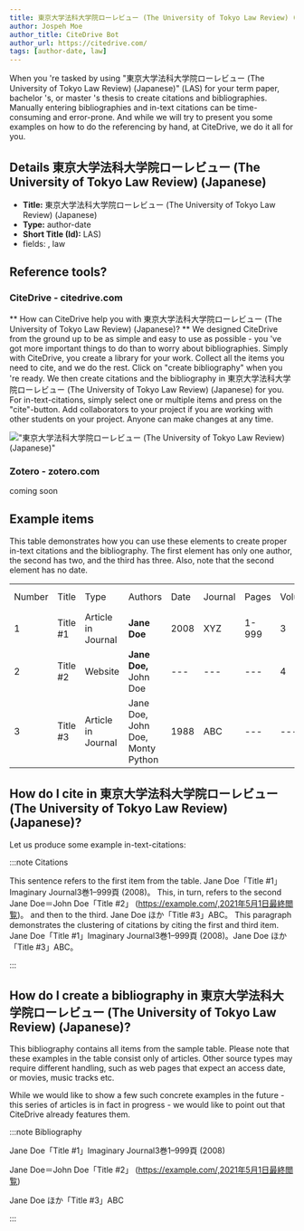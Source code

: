 ```yaml
---
title: 東京大学法科大学院ローレビュー (The University of Tokyo Law Review) (Japanese)
author: Jospeh Moe
author_title: CiteDrive Bot
author_url: https://citedrive.com/
tags: [author-date, law]
---
```


When you 're tasked by using "東京大学法科大学院ローレビュー (The University of Tokyo Law Review) (Japanese)" (LAS) for your term paper, bachelor 's, or master 's thesis to create citations and bibliographies.
Manually entering bibliographies and in-text citations can be time-consuming and error-prone. And while we will try to present you some examples on how to do the referencing by hand, at CiteDrive, we do it all for you.

## Details  東京大学法科大学院ローレビュー (The University of Tokyo Law Review) (Japanese)
* **Title:** 東京大学法科大学院ローレビュー (The University of Tokyo Law Review) (Japanese)
* **Type:** author-date
* **Short Title (Id):** LAS)
* fields: , law

## Reference tools?
### CiteDrive - citedrive.com
** How can CiteDrive help you with 東京大学法科大学院ローレビュー (The University of Tokyo Law Review) (Japanese)? **
We designed CiteDrive from the ground up to be as simple and easy to use as possible - you 've got more important things to do than to worry about bibliographies. Simply with CiteDrive, you create a library for your work. Collect all the items you need to cite, and we do the rest. Click on "create bibliography" when you 're ready. We then create citations and the bibliography in 東京大学法科大学院ローレビュー (The University of Tokyo Law Review) (Japanese) for you. For in-text-citations, simply select one or multiple items and press on the "cite"-button. Add collaborators to your project if you are working with other students on your project. Anyone can make changes at any time.


!["東京大学法科大学院ローレビュー (The University of Tokyo Law Review) (Japanese)"](images/-the-university-of-tokyo-law-review-japanese.svg "Choose 東京大学法科大学院ローレビュー (The University of Tokyo Law Review) (Japanese) in the CiteDrive App")

### Zotero - zotero.com

coming soon

## Example items

This table demonstrates how you can use these elements to create proper in-text citations and the bibliography. The first element has only one author, the second has two, and the third has three. Also, note that the second element has no date.


<table>
  <tr>
   <td>Number
   </td>
   <td>Title
   </td>
   <td>Type
   </td>
   <td>Authors
   </td>
   <td>Date
   </td>
   <td>Journal
   </td>
   <td>Pages
   </td>
   <td>Volume
   </td>
   <td>Issue
   </td>
   <td>Access Date
   </td>
  </tr>
  <tr>
   <td>1
   </td>
   <td>Title #1
   </td>
   <td>Article in Journal
   </td>
   <td><strong>Jane Doe</strong>
   </td>
   <td>2008
   </td>
   <td>XYZ
   </td>
   <td>1-999
   </td>
   <td>3
   </td>
   <td>2
   </td>
   <td>--
   </td>
  </tr>
  <tr>
   <td>
2
   </td>
   <td>Title #2
   </td>
   <td>Website
   </td>
   <td><strong>Jane Doe, </strong>John Doe
   </td>
   <td>---
   </td>
   <td>---
   </td>
   <td>---
   </td>
   <td>4
   </td>
   <td>---
   </td>
   <td>2020-05-01
   </td>
  </tr>
  <tr>
   <td>3
   </td>
   <td>Title #3
   </td>
   <td>Article in Journal
   </td>
   <td>Jane Doe, John Doe, Monty Python
   </td>
   <td>1988
   </td>
   <td>ABC
   </td>
   <td>---
   </td>
   <td>---
   </td>
   <td>16
   </td>
   <td>---
   </td>
  </tr>
</table>



## How do I cite in  東京大学法科大学院ローレビュー (The University of Tokyo Law Review) (Japanese)?

Let us produce some example in-text-citations:

:::note Citations


This sentence refers to the first item from the table. Jane Doe「Title #1」Imaginary Journal3巻1–999頁 (2008)。 This, in turn, refers to the second Jane Doe＝John  Doe「Title #2」 (https://example.com/,2021年5月1日最終閲覧)。
and then to the third.  Jane Doe ほか「Title #3」ABC。
This paragraph demonstrates the clustering of citations by citing the first and third item. Jane Doe「Title #1」Imaginary Journal3巻1–999頁 (2008)。Jane Doe ほか「Title #3」ABC。

:::

## How do I create a bibliography in 東京大学法科大学院ローレビュー (The University of Tokyo Law Review) (Japanese)?

This bibliography contains all items from the sample table. Please note that these examples in the table consist only of articles. Other source types may require different handling, such as web pages that expect an access date, or movies, music tracks etc.

While we would like to show a few such concrete examples in the future - this series of articles is in fact in progress - we would like to point out that CiteDrive already features them.

:::note Bibliography

Jane Doe「Title #1」Imaginary Journal3巻1–999頁 (2008)

Jane Doe＝John  Doe「Title #2」 (https://example.com/,2021年5月1日最終閲覧)

Jane Doe ほか「Title #3」ABC



:::


        